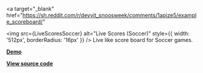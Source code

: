 
<a
  target="_blank"
  href="https://sh.reddit.com/r/devvit_snoosweek/comments/1apize5/example_scoreboard/"
>
  <img
    src={LiveScoresSoccer}
    alt="Live Scores (Soccer)"
    style={{ width: '512px', borderRadius: '16px' }}
  />
</a>
Live like score board for Soccer games.

**[Demo](https://sh.reddit.com/r/devvit_snoosweek/comments/1apize5/example_scoreboard/)**

**[View source code](https://github.com/reddit/devvit/tree/main/packages/apps/live-scores)**
